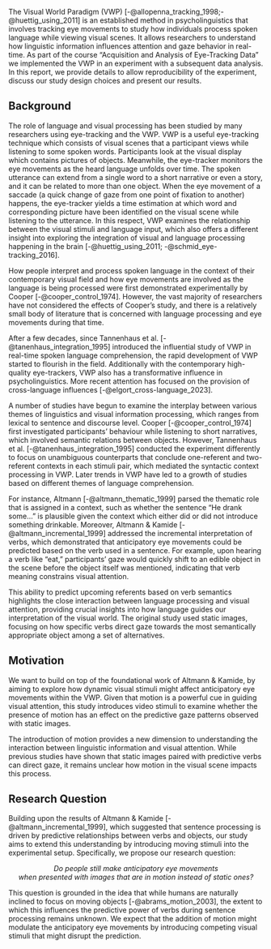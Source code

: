 The Visual World Paradigm (VWP) [-@allopenna_tracking_1998;-@huettig_using_2011] is an established method in psycholinguistics that involves tracking eye movements to study how individuals process spoken language while viewing visual scenes. It allows researchers to understand how linguistic information influences attention and gaze behavior in real-time. As part of the course "Acquisition and Analysis of Eye-Tracking Data" we implemented the VWP in an experiment with a subsequent data analysis. In this report, we provide details to allow reproducibility of the experiment, discuss our study design choices and present our results.

## Background
The role of language and visual processing has been studied by many researchers using eye-tracking and the VWP. VWP is a useful eye-tracking technique which consists of visual scenes that a participant views while listening to some spoken words. Participants look at the visual display which contains pictures of objects. Meanwhile, the eye-tracker monitors the eye movements as the heard language unfolds over time. The spoken utterance can extend from a single word to a short narrative or even a story, and it can be related to more than one object. When the eye movement of a saccade (a quick change of gaze from one point of fixation to another) happens, the eye-tracker yields a time estimation at which word and corresponding picture have been identified on the visual scene while listening to the utterance. In this respect, VWP examines the relationship between the visual stimuli and language input, which also offers a different insight into exploring the integration of visual and language processing happening in the brain [-@huettig_using_2011; -@schmid_eye-tracking_2016].

How people interpret and process spoken language in the context of their contemporary visual field and how eye movements are involved as the language is being processed were first demonstrated experimentally by Cooper [-@cooper_control_1974]. However, the vast majority of researchers have not considered the effects of Cooper’s study, and there is a relatively small body of literature that is concerned with language processing and eye movements during that time. 

After a few decades, since Tannenhaus et al. [-@tanenhaus_integration_1995] introduced the influential study of VWP in real-time spoken language comprehension, the rapid development of VWP started to flourish in the field. Additionally with the contemporary high-quality eye-trackers, VWP also has a transformative influence in psycholinguistics. More recent attention has focused on the provision of cross-language influences [-@elgort_cross-language_2023].


A number of studies have begun to examine the interplay between various themes of linguistics and visual information processing, which ranges from lexical to sentence and discourse level. Cooper [-@cooper_control_1974] first investigated participants' behaviour while listening to short narratives, which involved semantic relations between objects. However, Tannenhaus et al. [-@tanenhaus_integration_1995] conducted the experiment differently to focus on unambiguous counterparts that conclude one-referent and two-referent contexts in each stimuli pair, which mediated the syntactic context processing in VWP. Later trends in VWP have led to a growth of studies based on different themes of language comprehension. 

For instance, Altmann [-@altmann_thematic_1999] parsed the thematic role that is assigned in a context,  such as whether the sentence “He drank some…” is plausible given the context which either did or did not introduce something drinkable. Moreover, Altmann & Kamide [-@altmann_incremental_1999] addressed the incremental interpretation of verbs, which demonstrated that anticipatory eye movements could be predicted based on the verb used in a sentence. For example, upon hearing a verb like "eat," participants' gaze would quickly shift to an edible object in the scene before the object itself was mentioned, indicating that verb meaning constrains visual attention.

This ability to predict upcoming referents based on verb semantics highlights the close interaction between language processing and visual attention, providing crucial insights into how language guides our interpretation of the visual world. The original study used static images, focusing on how specific verbs direct gaze towards the most semantically appropriate object among a set of alternatives.

## Motivation

We want to build on top of the foundational work of Altmann & Kamide, by aiming to explore how dynamic visual stimuli might affect anticipatory eye movements within the VWP. Given that motion is a powerful cue in guiding visual attention, this study introduces video stimuli to examine whether the presence of motion has an effect on the predictive gaze patterns observed with static images.

The introduction of motion provides a new dimension to understanding the interaction between linguistic information and visual attention. While previous studies have shown that static images paired with predictive verbs can direct gaze, it remains unclear how motion in the visual scene impacts this process. 

## Research Question
Building upon the results of Altmann & Kamide [-@altmann_incremental_1999], which suggested that sentence processing is driven by predictive relationships between verbs and objects, our study aims to extend this understanding by introducing moving stimuli into the experimental setup. Specifically, we propose our research question:


<p style="text-align: center;">*Do people still make anticipatory eye movements <br> when presented with images that are in motion instead of static ones?*</p>
This question is grounded in the idea that while humans are naturally inclined to focus on moving objects [-@abrams_motion_2003], the extent to which this influences the predictive power of verbs during sentence processing remains unknown. We expect that the addition of motion might modulate the anticipatory eye movements by introducing competing visual stimuli that might disrupt the prediction.
